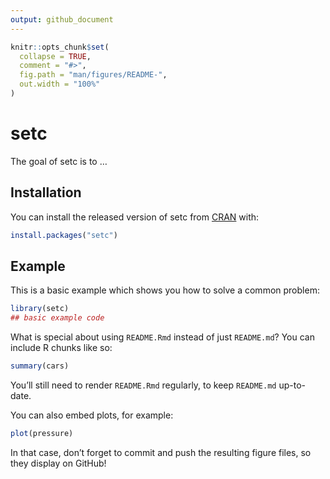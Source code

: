 ```yaml
---
output: github_document
---
```


<!-- README.md is generated from README.Rmd. Please edit that file -->

```r
knitr::opts_chunk$set(
  collapse = TRUE,
  comment = "#>",
  fig.path = "man/figures/README-",
  out.width = "100%"
)
```
# setc

<!-- badges: start -->
<!-- badges: end -->

The goal of setc is to ...

## Installation

You can install the released version of setc from [CRAN](https://CRAN.R-project.org) with:

``` r
install.packages("setc")
```

## Example

This is a basic example which shows you how to solve a common problem:

```r
library(setc)
## basic example code
```

What is special about using `README.Rmd` instead of just `README.md`? You can include R chunks like so:

```r
summary(cars)
```

You'll still need to render `README.Rmd` regularly, to keep `README.md` up-to-date.

You can also embed plots, for example:

```r
plot(pressure)
```

In that case, don't forget to commit and push the resulting figure files, so they display on GitHub!
